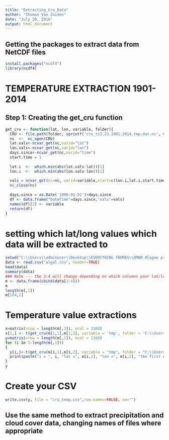 ```yaml
---
title: "Extracting_Cru_Data"
author: "Thomas Van Zuiden"
date: "July 20, 2016"
output: html_document
---
```


## Getting the packages to extract data from NetCDF files
```r
install.packages("ncdf4")
library(ncdf4)
```


# TEMPERATURE EXTRACTION 1901-2014
## Step 1: Creating the get_cru function
```r
get_cru <- function(lat, lon, variable, folder){
  CRU <- file.path(folder, sprintf('cru_ts3.23.1901.2014.tmp.dat.nc', variable))
  nc  <-  nc_open(CRU)
  lat.vals<-ncvar_get(nc,varid="lat")
  lon.vals<-ncvar_get(nc,varid="lon")
  days.since<-ncvar_get(nc,varid="time")
  start.time = 1
  
  lat.i  <-  which.min(abs(lat.vals-lat))[1]
  lon.i  <-  which.min(abs(lon.vals-lon))[1]
  
  vals = ncvar_get(nc=nc, varid=variable,start=c(lon.i,lat.i,start.time),count=c(1,1,length(days.since)))
  nc_close(nc)
  
  days.since = as.Date('1900-01-01')+days.since
  df <- data.frame("DateTime"=days.since,"vals"=vals)
  names(df)[2] <- variable
  return(df)
}
```

# setting which lat/long values which data will be extracted to 
```r
setwd("C:\\Users\\adminuser\\Desktop\\EVERYTHING THOMAS\\OMNR Alagae project\\test cloud")
data <- read.csv("algal.csv", header=TRUE)
head(data)
summary(data)
### Note --- the 3:4 will change depending on which columns your lat/long values are in
m <- data.frame(cbind(data[3:4]))
m
length(m[,1])
m[104,1]
```


# Temperature value extractions
```r
x=matrix(nrow = length(m[,1]), ncol = 1368)
x[1,] <- t(get_cru(m[1,1],m[1,2], variable = 'tmp', folder = 'C:\\Users\\adminuser\\Desktop\\EVERYTHING THOMAS\\OMNR Alagae project\\test cloud'))[2,]
y=matrix(nrow = length(m[,1]), ncol = 1368)
for (i in 1:length(m[,1]))
{
  y[i,]<-t(get_cru(m[i,1],m[i,2], variable = "tmp", folder = "C:\\Users\\adminuser\\Desktop\\EVERYTHING THOMAS\\OMNR Alagae project\\test cloud"))[2,]
  print(paste("i = ", i, "lat =", m[i,1], "lon =", m[i,2], "the first element =", x[i,1], "the second element =", y[i,1], sep =" "))
}
y
```
# Create your CSV
```r
write.csv(y, file = "cru_temp.csv",row.names=FALSE, na="")
```


## Use the same method to extract precipitation and cloud cover data, changing names of files where appropriate